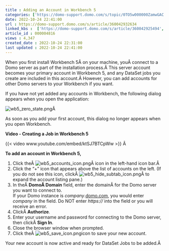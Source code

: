 ```yaml
---
title : Adding an Account in Workbench 5
categories: ['https://domo-support.domo.com/s/topic/0TO5w000000ZamwGAC']
date: 2022-10-24 22:41:00
url : https://domo-support.domo.com/s/article/360042932634
linked_kbs :  ['https://domo-support.domo.com/s/article/360042925494', 'https://domo-support.domo.com/s/knowledge-base', 'https://domo-support.domo.com/s/article/360042932634', 'https://domo-support.domo.com/s/article/360043429953', 'https://domo-support.domo.com/s/article/360043429933', 'https://domo-support.domo.com/s/article/360043429693', 'https://domo-support.domo.com/s/topic/0TO5w000000ZamwGAC', 'https://domo-support.domo.com/s/article/360043429913']
article_id : 000004816
views : 4,347
created_date : 2022-10-24 22:31:00
last updated : 2022-10-24 22:41:00
---
```




When you first install Workbench 5Â on your machine, youÂ connect to a Domo server as part of the installation process.Â This server account becomes your primary account in Workbench 5, and any DataSet jobs you create are included in this account.Â However, you can add accounts for other Domo servers to your Workbench if you want.


If you have not yet added any accounts in Workbench, the following dialog appears when you open the application:


![wb5_zero_state.png](wb5_zero_state.png)Â 


As soon as you add your first account, this dialog no longer appears when you open Workbench.


**Video - Creating a Job in Workbench 5**


{{< video www.youtube.com/embed/ktSJ7BTCpWw >}}
Â 


**To add an account in Workbench 5,**


1. Click theÂ ![wb5_accounts_icon.png](wb5_accounts_icon.png)Â icon in the left-hand icon bar.Â
2. Click the "+" icon that appears above the list of accounts on the left. (If you do not see this icon, clickÂ ![wb5_hide_subtab_icon.png](wb5_hide_subtab_icon.png)Â to expand the account listing pane.)
3. In theÂ **DomoÂ Domain** field, enter the domainÂ for the Domo server you want to connect to.  
If your Domo instance is *company*.[domo.com](http://domo.com), you would enter *company* in the field. Do NOT enter *https://* into the field or you will receive an error.
4. ClickÂ **Authorize**.
5. Enter your username and password for connecting to the Domo server, then clickÂ **Sign In**.
6. Close the browser window when prompted.
7. Click theÂ ![wb5_save_icon.png](wb5_save_icon.png)icon to save your new account.


Your new account is now active and ready for DataSet Jobs to be added.Â